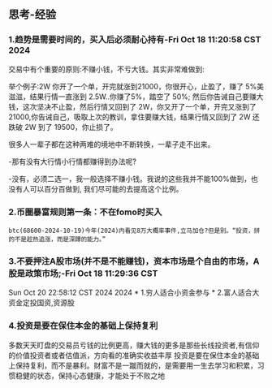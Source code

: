 
## 思考-经验
### 1.趋势是需要时间的，买入后必须耐心持有-Fri Oct 18 11:20:58 CST 2024
交易中有个重要的原则:不赚小钱，不亏大钱。其实非常难做到:

举个例子:2W 你开了一个单，开完就涨到21000，你很开心，止盈了，赚了 5%美滋滋，结果行情一直涨到 2.5W..你赚了5%，踏空了 50%;
然后你告诫自己要赚大钱，这次坚决不止盈，然后行情又回到了 2W，你又开了一个单，开完又涨到了21000,你告诫自己，吸取上次的教训，拿住要赚大钱，结果行情又回到了 2W 还跌破 2W 到了 19500，你止损了。

很多人一辈子都在这种两难的境地中不断转换，一辈子走不出来。

-那有没有大行情小行情都赚得到办法呢?

-没有，必须二选一，我一般选择不赚小钱。我说的这些我并不能100%做到，也没有人可以百分百做到, 我们尽可能的去提高这个比例。

<ImageRender alt='test1' width='100%' height='auto' path='/thinking/traderBtc-2024-10.jpg' />

### 2.币圈暴富规则第一条：不在fomo时买入
    btc(68600-2024-10-19)今年(2024)内看见8万大概率事件,立马加仓?但是别。“投资，拼的不是趁热追涨，而是深蹲的能力。”

### 3.不要押注A股市场(并不是不能赚钱)，资本市场是个自由的市场，A股是政策市场;-Fri Oct 18 11:29:36 CST 
Sun Oct 20 22:58:12 CST 2024
2024
    * 1.穷人适合小资金参与
    * 2.富人适合大资金定投国资,资源股

### 4.投资是要在保住本金的基础上保持复利
多数天天盯盘的交易员亏钱的比例更高，赚大钱的更多是那些长线投资者,有信仰的价值投资者或者估值派，方向看的准确实收益丰厚
投资是要在保住本金的基础上保持复利，而不是暴利。财富不是一蹴而就的，是需要用一生去学习和积累，习惯稳健的状态，保持心态健康，才能处于不败之地

